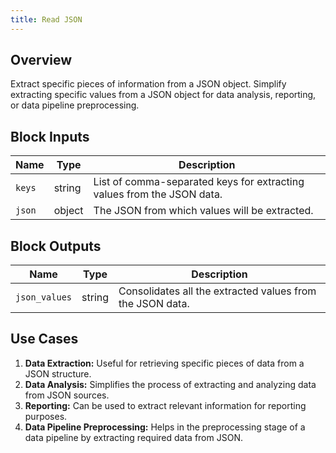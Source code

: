 ```yaml
---
title: Read JSON
---
```


## Overview

Extract specific pieces of information from a JSON object. Simplify extracting specific values from a JSON object for data analysis, reporting, or data pipeline preprocessing.

## Block Inputs

| Name   | Type   | Description                                                            |
| ------ | ------ | ---------------------------------------------------------------------- |
| `keys` | string | List of comma-separated keys for extracting values from the JSON data. |
| `json` | object | The JSON from which values will be extracted.                          |

## Block Outputs

| Name          | Type   | Description                                               |
| ------------- | ------ | --------------------------------------------------------- |
| `json_values` | string | Consolidates all the extracted values from the JSON data. |

## Use Cases

1. **Data Extraction:** Useful for retrieving specific pieces of data from a JSON structure.
2. **Data Analysis:** Simplifies the process of extracting and analyzing data from JSON sources.
3. **Reporting:** Can be used to extract relevant information for reporting purposes.
4. **Data Pipeline Preprocessing:** Helps in the preprocessing stage of a data pipeline by extracting required data from JSON.
